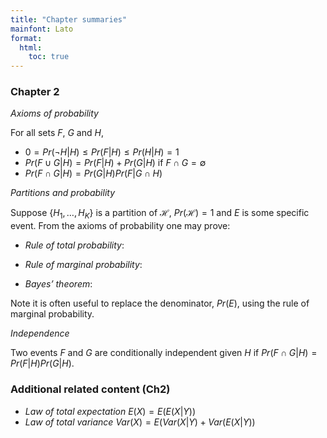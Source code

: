 ```yaml
---
title: "Chapter summaries"
mainfont: Lato
format: 
  html:
    toc: true
---
```


### Chapter 2

*Axioms of probability*

For all sets $F$, $G$ and $H$,

- $0 = Pr(\neg H | H) \leq Pr(F | H) \leq Pr(H | H) = 1$
- $Pr(F \cup G | H) = Pr(F|H) + Pr(G|H) \text{ if } F \cap G = \emptyset$
- $Pr(F \cap G | H) = Pr(G | H) Pr(F | G \cap H)$

*Partitions and probability*

Suppose $\{ H_1, \ldots, H_K\}$ is a partition of $\mathcal{H}$, $Pr(\mathcal{H}) = 1$ and $E$ is some specific event. From the axioms of probability one may prove:

- *Rule of total probability*: 

\begin{equation}
\sum_{k = 1}^K Pr(H_k) = 1
\end{equation}

- *Rule of marginal probability*:

\begin{equation}
\begin{aligned} 
Pr(E) &= \sum_{k = 1}^K Pr(E \cap H_k)\\ &= \sum_{k = 1}^K Pr(E | H_k) Pr(H_k) 
\end{aligned}
\end{equation}

- *Bayes' theorem*: 

\begin{equation}
Pr(H_j | E) = \frac{Pr(E|H_j) Pr(H_j)}{Pr(E)}
\end{equation}

Note it is often useful to replace the denominator, $Pr(E)$, using the rule of marginal probability.

*Independence*

Two events $F$ and $G$ are conditionally independent given $H$ if $Pr(F \cap G |H) = Pr(F|H) Pr(G|H)$.


### Additional related content (Ch2)

- *Law of total expectation* $E(X) = E(E(X|Y))$ 
- *Law of total variance* $Var(X) = E(Var(X|Y) + Var(E(X|Y))$